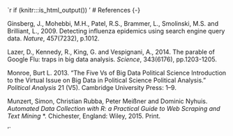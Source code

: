 `r if (knitr:::is_html_output()) '
# References {-}

Ginsberg, J., Mohebbi, M.H., Patel, R.S., Brammer, L., Smolinski, M.S. and Brilliant, L., 2009. Detecting influenza epidemics using search engine query data. *Nature*, 457(7232), p.1012.

Lazer, D., Kennedy, R., King, G. and Vespignani, A., 2014. The parable of Google Flu: traps in big data analysis. *Science*, 343(6176), pp.1203-1205.

Monroe, Burt L. 2013. “The Five Vs of Big Data Political Science Introduction to the Virtual Issue on Big Data in Political Science Political Analysis.” *Political Analysis* 21 (V5). Cambridge University Press: 1–9.

Munzert, Simon, Christian Rubba, Peter Meißner and Dominic Nyhuis. *Automated Data Collection with R: a Practical Guide to Web Scraping and Text Mining* *. Chichester, England: Wiley, 2015. Print.


'`
